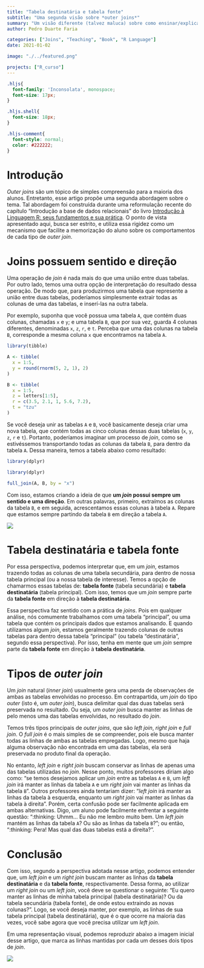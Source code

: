 ```yaml
---
title: "Tabela destinatária e tabela fonte"
subtitle: "Uma segunda visão sobre *outer joins*"
summary: "Um visão diferente (talvez maluca) sobre como ensinar/explicar *Outer joins* para seus alunos"
author: Pedro Duarte Faria

categories: ["Joins", "Teaching", "Book", "R Language"]
date: 2021-01-02

image: "./../featured.png"

projects: ["R_curso"]
---
```



```css
.hljs{
  font-family: 'Inconsolata', monospace;
  font-size: 17px;
}

.hljs.shell{
  font-size: 18px;
}

.hljs-comment{
  font-style: normal;
  color: #222222;
}
```




# Introdução

*Outer joins* são um tópico de simples compreensão para a maioria dos alunos. Entretanto, esse artigo propõe uma segunda abordagem sobre o tema. Tal abordagem foi construída durante uma reformulação recente do capítulo "Introdução a base de dados relacionais" do livro [Introdução à Linguagem R: seus fundamentos e sua prática](https://pedro-faria.netlify.app/pt/publication/book/introducao_linguagem_r/). O ponto de vista apresentado aqui, busca ser estrito, e utiliza essa rigidez como um mecanismo que facilite a memorização do aluno sobre os comportamentos de cada tipo de *outer join*.

# Joins possuem sentido e direção

Uma operação de *join* é nada mais do que uma união entre duas tabelas. Por outro lado, temos uma outra opção de interpretação do resultado dessa operação. De modo que, para produzirmos uma tabela que represente a união entre duas tabelas, poderíamos simplesmente extrair todas as colunas de uma das tabelas, e inserí-las na outra tabela.

Por exemplo, suponha que você possua uma tabela `A`, que contém duas colunas, chamadas `x` e `y`; e uma tabela `B`, que por sua vez, guarda 4 colunas diferentes, denominadas `x`, `z`, `r`, e `t`. Perceba que uma das colunas na tabela `B`, corresponde a mesma coluna `x` que encontramos na tabela `A`.

```r
library(tibble)

A <- tibble(
  x = 1:5,
  y = round(rnorm(5, 2, 1), 2)
)

B <- tibble(
  x = 1:5,
  z = letters[1:5],
  r = c(3.5, 2.1, 1, 5.6, 7.2),
  t = "tzu"
)
```


Se você deseja unir as tabelas `A` e `B`, você basicamente deseja criar uma nova tabela, que contém todas as cinco colunas dessas duas tabelas (`x`, `y`, `z`, `r` e `t`). Portanto, poderíamos imaginar um processo de *join*, como se estivéssemos transportando todas as colunas da tabela `B`, para dentro da tabela `A`. Dessa maneira, temos a tabela abaixo como resultado:

```r
library(dplyr)
```
```r
library(dplyr)
```
```r
full_join(A, B, by = "x")
```


Com isso, estamos criando a ideia de que **um *join* possui sempre um sentido e uma direção**. Em outras palavras, primeiro, extraímos as colunas da tabela `B`, e em seguida, acrescentamos essas colunas à tabela `A`. Repare que estamos sempre partindo da tabela `B` em direção a tabela `A`.

![](direcao.png) 

# Tabela destinatária e tabela fonte

Por essa perspectiva, podemos interpretar que, em um *join*, estamos trazendo todas as colunas de uma tabela secundária, para dentro de nossa tabela principal (ou a nossa tabela de interesse). Temos a opção de chamarmos essas tabelas de: **tabela fonte** (tabela secundária) e **tabela destinatária** (tabela principal). Com isso, temos que um *join* sempre parte da **tabela fonte** em direção à **tabela destinatária**.

Essa perspectiva faz sentido com a prática de *joins*. Pois em qualquer análise, nós comumente trabalhamos com uma tabela "principal", ou uma tabela que contém os principais dados que estamos analisando. E quando utilizamos algum *join*, estamos geralmente trazendo colunas de outras tabelas para dentro dessa tabela "principal" (ou tabela "destinatária", segundo essa perspectiva). Por isso, tenha em mente que um *join* sempre parte da **tabela fonte** em direção à **tabela destinatária**.



# Tipos de *outer join* 

Um *join* natural (*inner join*) usualmente gera uma perda de observações de ambas as tabelas envolvidas no processo. Em contrapartida, um *join* do tipo *outer* (isto é, um *outer join*), busca delimitar qual das duas tabelas será preservada no resultado. Ou seja, um *outer join* busca manter as linhas de pelo menos uma das tabelas envolvidas, no resultado do *join*.

Temos três tipos principais de *outer joins*, que são *left join*, *right join* e *full join*. O *full join* é o mais simples de se compreender, pois ele busca manter todas as linhas de ambas as tabelas empregadas. Logo, mesmo que haja alguma observação não encontrada em uma das tabelas, ela será preservada no produto final da operação.

No entanto, *left join* e *right join* buscam conservar as linhas de apenas uma das tabelas utilizadas no *join*. Nesse ponto, muitos professores diriam algo como: "se temos desejamos aplicar um *join* entre as tabelas `A` e `B`, um *left join* irá manter as linhas da tabela `A` e um *right join* vai manter as linhas da tabela `B`". Outros professores ainda tentariam dizer: "*left join* irá manter as linhas da tabela à esquerda, enquanto um *right join* vai manter as linhas da tabela à direita". Porém, certa confusão pode ser facilmente aplicada em ambas alternativas. Digo, um aluno pode facilmente enfrentar a seguinte questão: ":thinking: Uhmm... Eu não me lembro muito bem. Um *left join* mantém as linhas da tabela `A`? Ou são as linhas da tabela `B`?"; ou então, ":thinking: Pera! Mas qual das duas tabelas está a direita?".

# Conclusão

Com isso, segundo a perspectiva adotada nesse artigo, podemos entender que, um *left join* e um *right join* buscam manter as linhas da **tabela destinatária** e da **tabela fonte**, respectivamente. Dessa forma, ao utilizar um *right join* ou um *left join*, você deve se questionar o seguinte: "Eu quero manter as linhas de minha tabela principal (tabela destinatária)? Ou da tabela secundária (tabela fonte), de onde estou extraindo as novas colunas?". Logo, se você deseja manter, por exemplo, as linhas de sua tabela principal (tabela destinatária), que é o que ocorre na maioria das vezes, você sabe agora que você precisa utilizar um *left join*.

Em uma representação visual, podemos reproduzir abaixo a imagem inicial desse artigo, que marca as linhas mantidas por cada um desses dois tipos de *join*.

![](featured.png)


